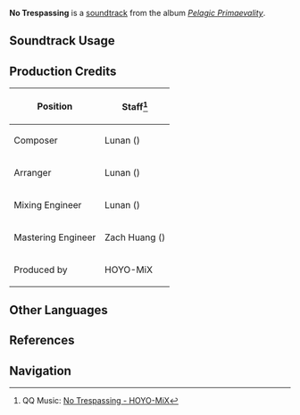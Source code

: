 {{Soundtrack Infobox
|image          = Pelagic Primaevality.png
|album          = Pelagic Primaevality
|disc           = 2
|number         = 41
|featured       =
|featured2      =
|featured3      =
|featured_disc  =
|featured_disc2 =
|featured_disc3 =
|youtube_id     = 0z1T32FmxJA
|spotify_id     = 4xejiH9wLSlrc9nDMBdD3S
|previous       = Whale's Whisper
|next           = Restoration Through Labor
}}
'''No Trespassing''' is a [[soundtrack]] from the album ''[[Pelagic Primaevality]]''.

==Soundtrack Usage==
{{Soundtrack Usage
|quest    = 
|location = Forbidden Zone
|domain   = 
}}

==Production Credits==
{| class="wikitable"
! Position
! Staff<ref>QQ Music: [https://y.qq.com/n/ryqq/songDetail/004S8rPA37Smiy {{zh|森严之地}} No Trespassing - HOYO-MiX]</ref>
|-
| Composer
| Lunan ({{zh|路南}})
|-
| Arranger
| Lunan ({{zh|路南}})
|-
| Mixing Engineer
| Lunan ({{zh|路南}})
|-
| Mastering Engineer
| Zach Huang ({{zh|黄巍}})
|-
| Produced by
| HOYO-MiX
|}
<!--
==Trivia==
-->
==Other Languages==
{{Other Languages
|en       = No Trespassing
|zhs     = 森严之地
|zhs_rm  = Sēnyán zhī Dì
|zht     = 森嚴之地
|zht_rm  = Sēnyán zhī Dì
|zh_tl   = Solemn Land
|ja      = 禁止区域
|ja_rm   = Kinshi Kuiki
|ja_tl   = Forbidden Zone
}}

==References==
{{Reflist}}

==Navigation==
{{Soundtrack Navbox|Pelagic Primaevality}}